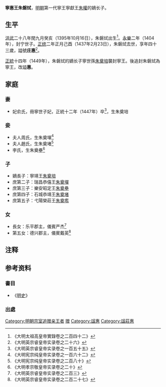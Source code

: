'''寧惠王朱磐烒'''{{noteTag|朱權壙誌、《明英宗實錄》卷26、《明史·諸王世表》均作“磐烒”，《明史·諸王傳》訛為“盤烒”。}}{{BD|1395年|10月16日|1437年|2月23日|catIdx=Z}}，[[明朝|明朝]]第一代寧王寧獻王[[朱權|朱權]]的嫡长子。

==生平==
[[洪武|洪武]]二十八年閏九月癸亥（1395年10月16日），朱磐烒出生<ref>《大明太祖高皇帝實錄卷之二百四十二》</ref>。[[永樂_(明朝)|永樂]]二年（1404年），封宁世子。[[正统_(年号)|正统]]二年正月己酉（1437年2月23日），朱磐烒去世，享年四十三歲，謚號'''庄惠'''<ref>《大明英宗睿皇帝实录卷之二十六》</ref>。

[[正统_(年号)|正統]]十四年（1449年），朱磐烒的嫡长子寧世孫[[朱奠培|朱奠培]]襲封寧王。後追封朱磐烒為寧王，改謚'''惠'''。

==家庭==
===妻===
*妃俞氏，冊寧世子妃，正統十二年（1447年）卒<ref>《大明英宗睿皇帝实录卷之一百五十五》</ref>，生朱奠培

===妾===
*夫人周氏，生朱奠墠<ref>《大明宪宗纯皇帝实录卷之一百六十二》</ref>
*夫人趙氏，生朱奠堵<ref>《大明宪宗纯皇帝实录卷之二百八十》</ref>
*李氏，生朱奠壘<ref>《大明孝宗敬皇帝实录卷之二十》</ref>

===子===
*嫡長子：寧靖王[[朱奠培|朱奠培]]
*庶第二子：瑞昌恭僖王[[朱奠墠|朱奠墠]]
*庶第三子：樂安昭定王[[朱奠壘|朱奠壘]]
*庶第四子：石城恭靖王[[朱奠堵|朱奠堵]]
*庶第五子：弋陽榮莊王[[朱奠壏|朱奠壏]]

===女===
*長女：乐平郡主，儀賓严杰<ref>《大明英宗睿皇帝实录卷之二百三》</ref>
*第五女：德兴郡主，儀賓戴英<ref>《大明英宗睿皇帝实录卷之二百二十七》</ref>

==注释==
{{refbegin}}
{{noteFoot}}
{{refend}}

==参考资料==
===書目===
*《[[明史|明史]]》
===出處===
{{reflist|2}}

[[Category:明朝宗室追赠亲王者|Category:明朝宗室追赠亲王者]]
[[Category:明朝寧藩國王|赠]]
[[Category:諡惠|Category:諡惠]]
[[Category:諡莊惠|Category:諡莊惠]]